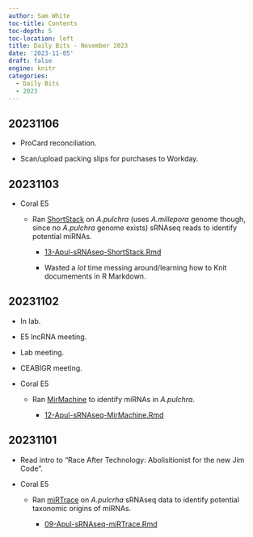 ```yaml
---
author: Sam White
toc-title: Contents
toc-depth: 5
toc-location: left
title: Daily Bits - November 2023
date: '2023-11-05'
draft: false
engine: knitr
categories: 
  - Daily Bits
  - 2023
---
```


## 20231106

- ProCard reconciliation.

- Scan/upload packing slips for purchases to Workday.

## 20231103

- Coral E5

  - Ran [ShortStack]() on _A.pulchra_ (uses _A.millepora_ genome though, since no _A.pulchra_ genome exists) sRNAseq reads to identify potential miRNAs.

    - [13-Apul-sRNAseq-ShortStack.Rmd](https://github.com/urol-e5/deep-dive/blob/main/D-Apul/code/13-Apul-sRNAseq-ShortStack.Rmd)

    - Wasted a _lot_ time messing around/learning how to Knit documements in R Markdown.

## 20231102

- In lab.

- E5 lncRNA meeting.

- Lab meeting.

- CEABIGR meeting.

- Coral E5

  - Ran [MirMachine](https://github.com/sinanugur/MirMachine) to identify miRNAs in _A.pulchra_.

    - [12-Apul-sRNAseq-MirMachine.Rmd](https://github.com/urol-e5/deep-dive/blob/main/D-Apul/code/12-Apul-sRNAseq-MirMachine.Rmd)



## 20231101

- Read intro to "Race After Technology: Abolisitionist for the new Jim Code".

- Coral E5

  - Ran [miRTrace](https://github.com/friedlanderlab/mirtrace) on _A.pulcrha_ sRNAseq data to identify potential taxonomic origins of miRNAs.

    - [09-Apul-sRNAseq-miRTrace.Rmd](https://github.com/urol-e5/deep-dive/blob/main/D-Apul/code/09-Apul-sRNAseq-miRTrace.Rmd)